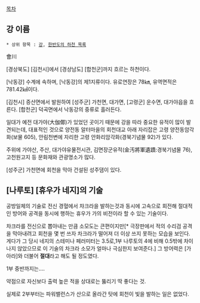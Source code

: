 [[목차]]
== 강 이름 ==
 * 상위 항목 : [[강]], [[한반도의 하천 목록]]

會川

[경상북도] [김천시]에서 [경상남도] [합천군]까지 흐르는 하천이다. 

[낙동강] 수계에 속하며, [낙동강]의 제1지류이다. 유로연장은 78㎞, 유역면적은 781.42㎢이다. 

[김천시] 증산면에서 발원하여 [성주군] 가천면, 대가면, [고령군] 운수면, 대가야읍을 흐른다. [합천군] 덕곡면에서 낙동강의 중류로 흘러든다. 

일대가 예전 대가야(大伽倻)가 있었던 곳이기 때문에 강을 따라 중요한 유적이 많이 발견되는데, 대표적인 것으로 양전동 알터마을의 회천대교 아래 자리잡은 고령 양전동암각화(보물 605), 안림천변에 자리한 고령 안화리암각화(경북기념물 92)가 있다. 

주위에 가야산, 주산, 대가야유물전시관, 김면장군유적(金汚將軍遺蹟:경북기념물 76), 고천원고지 등 문화재와 관광명소가 많다.

[성주군] 가천면에 회천을 막아 건설된 성주댐이 있다.

== [나루토] [휴우가 네지]의 기술 ==

공방일체의 기술로 전신 경혈에서 챠크라을 발하는것과 동시에 고속으로 회전해 절대적인 방어와 공격을 동시에 행하는 휴우가 가의 비전이라 할 수 있는 기술이다.

챠크라를 전신으로 뽑아내는 만큼 소모도는 큰편이지만[* 극장판에서 적의 수리검 공격을 막아내려고 회천을 몇 번 쓰자 차크라가 떨어져 더 이상 쓰지 못하는 모습을 보인다. 게다가 그 당시 네지의 스테미나 페러미터는 3.5로,1부 나루토의 4에 비해 0.5밖에 차이나지 않았으므로 이 기술의 차크라 소모가 얼마나 극심한지 보여준다.] 그 방어력은 [가아라]와 더불어 '''절대'''라고 해도 될 정도였다.

1부 중반까지는....

약점으로 자신보다 출력 높은 적을 상대로는 뚫리기 딱 좋다는 것.

실제로 2부부터는 파워밸런스가 산으로 올라간 탓에 회천이 빛을 발하는 일은 없었다.


